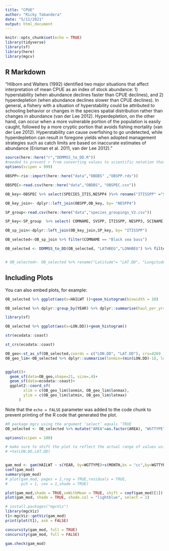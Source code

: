```yaml
---
title: "CPUE"
author: "Ricky Tabandera"
date: "5/11/2021"
output: html_document
---
```


```r
knitr::opts_chunk$set(echo = TRUE)
library(tidyverse)
library(sf)
library(here)
library(mgcv)
```

## R Markdown

"Hilborn and Walters (1992)
identified two major situations that affect interpretation of mean CPUE as an index of stock
abundance: 1) hyperstability (when abundance declines faster than CPUE declines), and 2)
hyperdepletion (when abundance declines slower than CPUE declines). In general, a fishery with
a situation of hyperstability could be attributed to schooling behavior or changes in the species
spatial distribution rather than changes in abundance (van der Lee 2012). Hyperdepletion, on the
other hand, can occur when a more vulnerable portion of the population is easily caught,
followed by a more cryptic portion that avoids fishing mortality (van der Lee 2012).
Hyperstability can cause overfishing to go undetected, while hyperdepletion can result in
foregone yields when adopted management strategies such as catch limits are based on
inaccurate estimates of abundance (Erisman et al. 2011, van der Lee 2012). "


```r

source(here::here("r","DDMMSS_to_DD.R"))
#needed to prevent r from converting values to scientific notation that breaks the script that converts degree minute second cords to decimal degree
options(scipen = 999)

OBSPP<-rio::import(here::here("data","OBDBS" ,"OBSPP.rds"))

OBSPEC<-read.csv(here::here("data","OBDBS", "OBSPEC.csv"))

OB_key<-OBSPEC %>% select(SPECIES_ITIS,NESPP4 )%>% rename("ITISSPP" ="SPECIES_ITIS")

OB_key_join<- dplyr::left_join(OBSPP,OB_key, by= "NESPP4")

SP_group<-read.csv(here::here("data","species_groupings_V2.csv"))

SP_key<-SP_group  %>% select( COMNAME, SVSPP, ITISSPP, NESPP3, SCINAME) %>% mutate(COMNAME= stringr::str_to_sentence(COMNAME))

OB_sp_join<-dplyr::left_join(OB_key_join,SP_key, by= "ITISSPP")

OB_selected<-OB_sp_join %>% filter(COMNAME == "Black sea bass")

OB_selected <- DDMMSS_to_DD(OB_selected, "LATHBEG","LONHBEG") %>% filter(!is.na(LAT.DD ) & !is.na( LON.DD )) %>% mutate("LON.DD"=(-1*LON.DD))


# OB_selected<- OB_selected %>% rename("Latitude"= "LAT.DD", "Longitude"="LON.DD")

```

## Including Plots

You can also embed plots, for example:


```r
OB_selected %>% ggplot(aes(x=HAILWT ))+geom_histogram(binwidth = 10)
```


```r




OB_selected %>% dplyr::group_by(YEAR) %>% dplyr::summarise(haul_per_yr=length(unique(LINK3)))%>% ggplot(aes(x=YEAR,y=haul_per_yr))+geom_bar(stat="identity")

library(sf)

OB_selected %>% ggplot(aes(x=LON.DD))+geom_histogram()

str(ecodata::coast)

st_crs(ecodata::coast)

OB_geo<-st_as_sf(OB_selected,coords = c("LON.DD", "LAT.DD"), crs=4269 )
OB_geo_lim<-OB_selected %>% dplyr::summarise(lonmin=(min(LON.DD)-1), lonmax=(max(LON.DD)+1), latmin=(min(LAT.DD)-1), latmax=(max(LAT.DD)+1))


ggplot()+
  geom_sf(data=OB_geo,shape=21, size=.4)+
  geom_sf(data=ecodata::coast)+
  ggplot2::coord_sf(
        xlim = c(OB_geo_lim$lonmin, OB_geo_lim$lonmax),
        ylim = c(OB_geo_lim$latmin, OB_geo_lim$latmax)
      )


```

Note that the `echo = FALSE` parameter was added to the code chunk to prevent printing of the R code that generated the plot.

```r
#R package mgcv using the argument ‘select’ equals ‘TRUE
OB_selected <- OB_selected %>% mutate("AREA"=as.factor(AREA), "WGTTYPE"=as.factor(WGTTYPE))

options(scipen = 100)

# make sure to shift the plot to reflect the actual range of values using seWithMean = TRUE, shift = coef(gam_model)[1]
# +te(LON.DD,LAT.DD)


gam_mod <- gam(HAILWT ~ s(YEAR, by=WGTTYPE)+s(MONTH,bs = "cc",by=WGTTYPE),family= "quasi", data = OB_selected, method = "REML", select=TRUE)
coef(gam_mod)
summary(gam_mod)
# plot(gam_mod, pages = 2,rug = TRUE,residuals = TRUE,
#      pch = 1, cex = 1,shade = TRUE)

plot(gam_mod,shade = TRUE,seWithMean = TRUE, shift = coef(gam_mod)[1])
plot(gam_mod, shade = TRUE, shade.col = "lightblue", select = 1)

# install.packages("mgcViz")
library(mgcViz)
t1<-mgcViz::getViz(gam_mod)
print(plot(t1), ask = FALSE)

concurvity(gam_mod, full = TRUE)
concurvity(gam_mod, full = FALSE)

gam.check(gam_mod)

```














